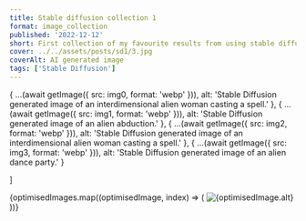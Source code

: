 ```yaml
---
title: Stable diffusion collection 1
format: image_collection
published: '2022-12-12'
short: First collection of my favourite results from using stable diffusion.
cover: ../../assets/posts/sd1/3.jpg
coverAlt: AI generated image
tags: ['Stable Diffusion']
---
```





  {
    ...(await getImage({ src: img0, format: 'webp' })),
    alt: 'Stable Diffusion generated image of an interdimensional alien woman casting a spell.'
  },
  {
    ...(await getImage({ src: img1, format: 'webp' })),
    alt: 'Stable Diffusion generated image of an alien abduction.'
  },
  {
    ...(await getImage({ src: img2, format: 'webp' })),
    alt: 'Stable Diffusion generated image of an interdimensional alien woman casting a spell.'
  },
  {
    ...(await getImage({ src: img3, format: 'webp' })),
    alt: 'Stable Diffusion generated image of an alien dance party.'
  }

]

<ImageGalleryWrapper>
	{optimisedImages.map((optimisedImage, index) => (
		<ImageGalleryButton index={index} client:load>
			<Image
				src={optimisedImage.rawOptions.src}
				alt={optimisedImage.alt}
				quality={100}
				densities={[1.5, 2, 3]}
				class="h-full w-full object-cover"
			/>
		</ImageGalleryButton>
	))}
</ImageGalleryWrapper>

<ImageGallery images={optimisedImages} client:load />
